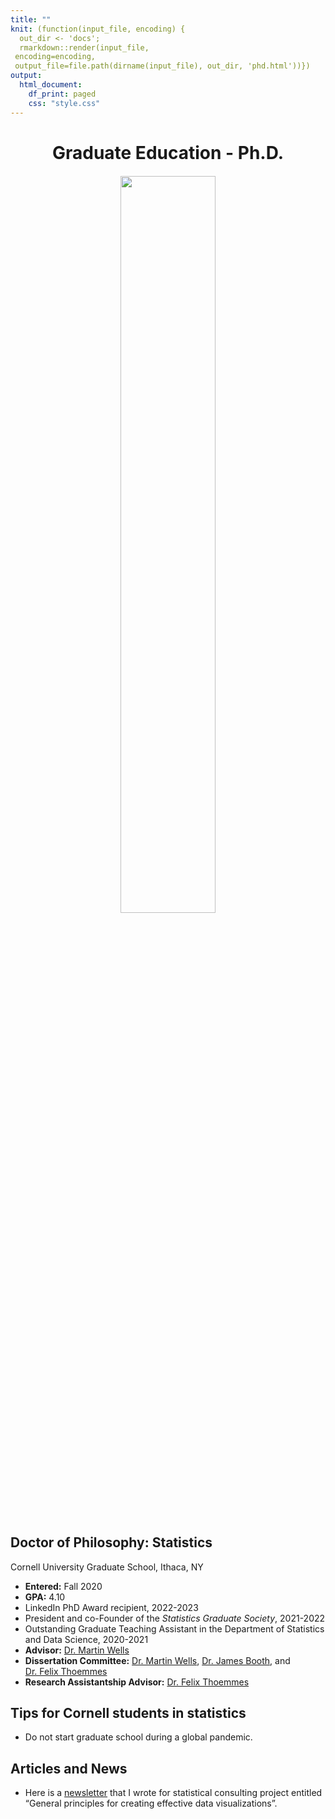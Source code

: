 ```yaml
---
title: ""
knit: (function(input_file, encoding) {
  out_dir <- 'docs';
  rmarkdown::render(input_file,
 encoding=encoding,
 output_file=file.path(dirname(input_file), out_dir, 'phd.html'))})
output:
  html_document:
    df_print: paged
    css: "style.css"
---
```


<center> <h1>Graduate Education - Ph.D.</h1> </center>

</div>
<div style="margin-bottom:20px;">
</div>

<center>
<img src="cornell.jpg" style="width:55%">
</center>

</div>
<div style="margin-bottom:20px;">
</div>

## Doctor of Philosophy: Statistics
Cornell University Graduate School, Ithaca, NY 

- **Entered:** Fall 2020    
- **GPA:** 4.10
- LinkedIn PhD Award recipient, 2022-2023
- President and co-Founder of the *Statistics Graduate Society*, 2021-2022
- Outstanding Graduate Teaching Assistant in the Department of Statistics and Data Science, 2020-2021
- **Advisor:** [Dr. Martin Wells](https://stat.cornell.edu/people/faculty/martin-wells)
- **Dissertation Committee:** [Dr. Martin Wells](https://stat.cornell.edu/people/faculty/martin-wells), [Dr. James Booth](http://faculty.bscb.cornell.edu/~booth/), and [Dr. Felix Thoemmes](https://www.human.cornell.edu/people/fjt36)
- **Research Assistantship Advisor:** [Dr. Felix Thoemmes](https://www.human.cornell.edu/people/fjt36)

</div>
<div style="margin-bottom:20px;">
</div>

## Tips for Cornell students in statistics

- Do not start graduate school during a global pandemic.

## Articles and News

- Here is a [newsletter](https://raw.github.com/kimhochstedler/documents/master/graph_paper.pdf) that I wrote for statistical consulting project entitled "General principles for creating effective data visualizations".


